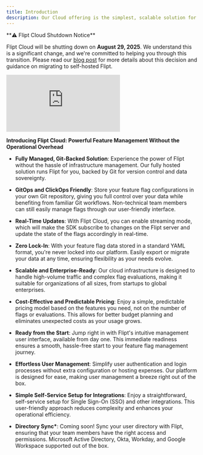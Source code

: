 ```yaml
---
title: Introduction
description: Our Cloud offering is the simplest, scalable solution for getting started with Flipt without the need to manage your own infrastructure.
---
```


<Note>
**⚠️ Flipt Cloud Shutdown Notice**

Flipt Cloud will be shutting down on **August 29, 2025**. We understand this is a significant change, and we're committed to helping you through this transition. Please read our [blog post](https://blog.flipt.io/sunsetting-flipt-cloud) for more details about this decision and guidance on migrating to self-hosted Flipt.
</Note>

<div style={{ padding: "56.25% 0 0 0", position: "relative" }}>
  <iframe
    src="https://player.vimeo.com/video/1000844872?badge=0&amp;autopause=0&amp;player_id=0&amp;app_id=58479"
    frameborder="0"
    allow="autoplay; fullscreen; picture-in-picture; clipboard-write"
    style={{
      position: "absolute",
      top: 0,
      left: 0,
      width: "100%",
      height: "100%",
    }}
    title="Sneak Peek: Flipt Cloud"
  ></iframe>
</div>
<script src="https://player.vimeo.com/api/player.js"></script>

**Introducing Flipt Cloud: Powerful Feature Management Without the Operational Overhead**

- **Fully Managed, Git-Backed Solution**: Experience the power of Flipt without the hassle of infrastructure management. Our fully hosted solution runs Flipt for you, backed by Git for version control and data sovereignty.

- **GitOps and ClickOps Friendly**: Store your feature flag configurations in your own Git repository, giving you full control over your data while benefiting from familiar Git workflows. Non-technical team members can still easily manage flags through our user-friendly interface.

- **Real-Time Updates**: With Flipt Cloud, you can enable streaming mode, which will make the SDK subscribe to changes on the Flipt server and update the state of the flags accordingly in real-time.

- **Zero Lock-In**: With your feature flag data stored in a standard YAML format, you're never locked into our platform. Easily export or migrate your data at any time, ensuring flexibility as your needs evolve.

- **Scalable and Enterprise-Ready**: Our cloud infrastructure is designed to handle high-volume traffic and complex flag evaluations, making it suitable for organizations of all sizes, from startups to global enterprises.

- **Cost-Effective and Predictable Pricing**: Enjoy a simple, predictable pricing model based on the features you need, not on the number of flags or evaluations. This allows for better budget planning and eliminates unexpected costs as your usage grows.

- **Ready from the Start**: Jump right in with Flipt's intuitive management user interface, available from day one. This immediate readiness ensures a smooth, hassle-free start to your feature flag management journey.

- **Effortless User Management**: Simplify user authentication and login processes without extra configuration or hosting expenses. Our platform is designed for ease, making user management a breeze right out of the box.

- **Simple Self-Service Setup for Integrations**: Enjoy a straightforward, self-service setup for Single Sign-On (SSO) and other integrations. This user-friendly approach reduces complexity and enhances your operational efficiency.

- **Directory Sync\***: Coming soon! Sync your user directory with Flipt, ensuring that your team members have the right access and permissions. Microsoft Active Directory, Okta, Workday, and Google Workspace supported out of the box.
